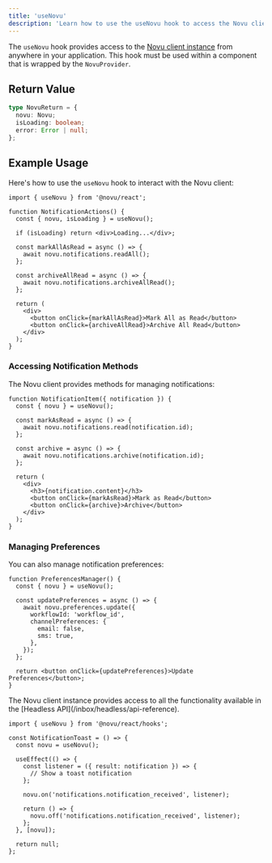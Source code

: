 ```yaml
---
title: 'useNovu'
description: 'Learn how to use the useNovu hook to access the Novu client instance in your React application'
---
```



The `useNovu` hook provides access to the [Novu client instance](/inbox/headless/api-reference#novu) from anywhere in your application. This hook must be used within a component that is wrapped by the `NovuProvider`.

## Return Value

```typescript
type NovuReturn = {
  novu: Novu;
  isLoading: boolean;
  error: Error | null;
};
```

## Example Usage

Here's how to use the `useNovu` hook to interact with the Novu client:

```tsx
import { useNovu } from '@novu/react';

function NotificationActions() {
  const { novu, isLoading } = useNovu();

  if (isLoading) return <div>Loading...</div>;

  const markAllAsRead = async () => {
    await novu.notifications.readAll();
  };

  const archiveAllRead = async () => {
    await novu.notifications.archiveAllRead();
  };

  return (
    <div>
      <button onClick={markAllAsRead}>Mark All as Read</button>
      <button onClick={archiveAllRead}>Archive All Read</button>
    </div>
  );
}
```

### Accessing Notification Methods

The Novu client provides methods for managing notifications:

```tsx
function NotificationItem({ notification }) {
  const { novu } = useNovu();

  const markAsRead = async () => {
    await novu.notifications.read(notification.id);
  };

  const archive = async () => {
    await novu.notifications.archive(notification.id);
  };

  return (
    <div>
      <h3>{notification.content}</h3>
      <button onClick={markAsRead}>Mark as Read</button>
      <button onClick={archive}>Archive</button>
    </div>
  );
}
```

### Managing Preferences

You can also manage notification preferences:

```tsx
function PreferencesManager() {
  const { novu } = useNovu();

  const updatePreferences = async () => {
    await novu.preferences.update({
      workflowId: 'workflow_id',
      channelPreferences: {
        email: false,
        sms: true,
      },
    });
  };

  return <button onClick={updatePreferences}>Update Preferences</button>;
}
```

<Callout type="info">
  The Novu client instance provides access to all the functionality available in the [Headless
  API](/inbox/headless/api-reference).
</Callout>

```tsx
import { useNovu } from '@novu/react/hooks';

const NotificationToast = () => {
  const novu = useNovu();

  useEffect(() => {
    const listener = ({ result: notification }) => {
      // Show a toast notification
    };

    novu.on('notifications.notification_received', listener);

    return () => {
      novu.off('notifications.notification_received', listener);
    };
  }, [novu]);

  return null;
};
```
